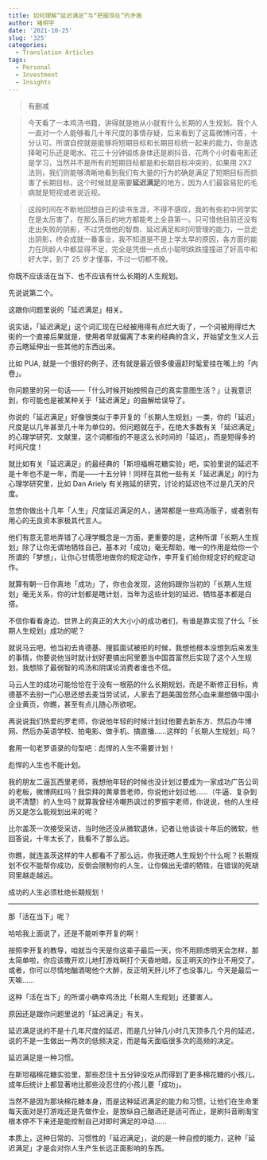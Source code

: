 ```yaml
---
title: 如何理解“延迟满足”与“把握现在”的矛盾
author: 褚明宇
date: '2021-10-25'
slug: '325'
categories:
  - Translation Articles
tags:
  - Personal
  - Investment
  - Insights
---
```


> 有删减

> 今天看了一本鸡汤书籍，讲得就是她从小就有什么长期的人生规划。我个人一直对一个人能够看几十年尺度的事情存疑，后来看到了这篇微博问答，十分认可。所谓自控就是能够将短期目标和长期目标统一起来的能力，你是选择喝可乐还是喝水、花三十分钟锻炼身体还是刷抖音、花两个小时看电影还是学习，当然并不是所有的短期目标都是和长期目标冲突的，如果用 2X2 法则，我们则能够清晰地看到我们有大量的行为的确是满足了短期目标而损害了长期目标，这个时候就是需要**延迟满足**的地方，因为人们最容易犯的毛病就是短视或者说近视。

> 这段时间在不断地回想自己的读书生涯，不得不感叹，我的有些初中同学实在是太厉害了，在那么落后的地方都能考上全县第一。只可惜他目前还没有走出失败的阴影，不过凭借他的智商、延迟满足和时间管理的能力，一旦走出阴影，终会成就一番事业，我不知道是不是上学太早的原因，各方面的能力在同龄人中都显得不足，完全是凭借一点点小聪明跌跌撞撞进了好高中和好大学，到了 25 岁才懂事，不过一切都不晚。

你既不应该活在当下、也不应该有什么长期的人生规划。

先说说第二个。

这跟你问题里说的「延迟满足」相关。

说实话，「延迟满足」这个词汇现在已经被用得有点烂大街了，一个词被用得烂大街的一个直接后果就是，使用者早就偏离了本来的经典的含义，开始望文生义人云亦云瞎延伸出一些其他的东西出来。

比如 PUA, 就是一个很好的例子，还有就是最近很多傻逼赶时髦爱挂在嘴上的「内卷」。

你问题里的另一句话——「什么时候开始按照自己的真实意图生活？」让我意识到，你可能也是被某种关于「延迟满足」的曲解给误导了。

你说的「延迟满足」好像很类似于李开复的「长期人生规划」一类，你的「延迟」尺度是以几年甚至几十年为单位的。但问题就在于，在绝大多数有关「延迟满足」的心理学研究、文献里，这个词都指的不是这么长时间的「延迟」，而是短得多的时间尺度！

就比如有关「延迟满足」的最经典的「斯坦福棉花糖实验」吧，实验里说的延迟不是十年也不是一年，而是——十五分钟！同样在其他一些有关「延迟满足」的行为心理学研究里，比如 Dan Ariely 有关拖延的研究，讨论的延迟也不过是几天的尺度。

忽悠你做出十几年「人生」尺度延迟满足的人，通常都是一些鸡汤贩子，或者别有用心的无良资本家极其代言人。

他们有意无意地弄错了心理学概念是一方面，更重要的是，这种所谓「长期人生规划」除了让你无谓地牺牲自己，基本对「成功」毫无帮助，唯一的作用是给你一个所谓的「梦想」，让你心甘情愿地做你的规定动作，李开复们给你规定好的规定动作。

就算有朝一日你真地「成功」了，你也会发现，这他妈跟你当初的「长期人生规划」毫无关系，你的计划都是瞎计划，当年为这些计划的延迟、牺牲基本都是白搭。

不信你看看身边、世界上的真正的大大小小的成功者们，有谁是靠实现了什么「长期人生规划」成功的呢？

就说马云吧，他当初去肯德基、搜狐面试被拒的时候，我想他根本没想到后来发生的事情，你要说他当时就计划好要搞出阿里要当中国首富然后实现了这个人生规划，我想除了最弱智的鸡汤和阴谋论消费者谁也不信。

马云人生的成功可能恰恰在于没有一根筋的什么长期规划，而是不断修正目标，肯德基不去别一门心思还想去麦当劳试试，人家去了趟美国忽然心血来潮想做中国小企业黄页，你瞧，甚至有点儿随心所欲呢。

再说说我们热爱的罗老师，你说他年轻的时候计划过他要去新东方、然后办牛博网、然后办英语学校、拍电影、做手机、搞直播……这样的「长期人生规划」吗？

套用一句老罗语录的句型吧：彪悍的人生不需要计划！

彪悍的人生也不能计划。

我的朋友二逼瓦西里老师，我想他年轻的时候也没计划过要成为一家成功广告公司的老板，微博网红吗？我崇拜的黄章晋老师，你说他计划过他……（牛逼、复杂到说不清楚）的人生吗？就算我曾经冷嘲热讽过的罗振宇老师，你说说，他的人生经历又是怎么能规划出来的呢？

比尔盖茨一次接受采访，当时他还没从微软退休，记者让他谈谈十年后的微软，他回答说，十年太长了，我看不了那么远。

你瞧，就连盖茨这样的牛人都看不了那么远，你我还瞎人生规划个什么呢？长期规划不仅不能帮你成功，反倒会限制你的人生，让你做出无谓的牺牲，在错误的死胡同里越走越远。

成功的人生必须杜绝长期规划！

---

那「活在当下」呢？

哈哈我上面说了，还是不能听李开复的啊！

按照李开复的教导，咱就当今天是你这辈子最后一天，你不用顾虑明天会怎样，那太简单啦，你应该撒开欢儿地打游戏啊打个天昏地暗，反正明天的作业不用交了。或者，你可以尽情地酗酒喝他个大醉，反正明天肝儿坏了也没事儿，今天是最后一天嘛……

这种「活在当下」的所谓小确幸鸡汤比「长期人生规划」还要害人。

原因还是跟你问题里说的「延迟满足」有关。

延迟满足说的不是十几年尺度的延迟，而是几分钟几小时几天顶多几个月的延迟，说的不是一生做出一两次的低频决定，而是每天面临很多次的高频的决定。

延迟满足是一种习惯。

在斯坦福棉花糖实验里，那些忍住十五分钟没吃从而得到了更多棉花糖的小孩儿，成年后统计上都显著地比那些没忍住的小孩儿要「成功」。

当然不是因为那块棉花糖本身，而是这种延迟满足的能力和习惯，让他们在生命里每天面对是打游戏还是先做作业，是放纵自己酗酒还是适可而止，是刷抖音刷淘宝根本停不下来还是能控制自己对即时满足的冲动……

本质上，这种日常的、习惯性的「延迟满足」，说的是一种自控的能力，这种「延迟满足」才是会对你人生产生长远正面影响的东西。